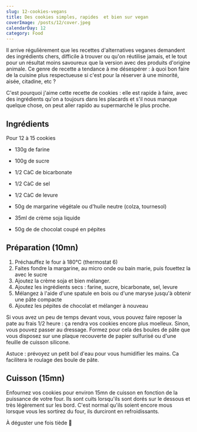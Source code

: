 ```yaml
---
slug: 12-cookies-vegans
title: Des cookies simples, rapides  et bien sur vegan
coverImage: /posts/12/cover.jpeg
calendarDay: 12
category: Food
---
```


Il arrive régulièrement que les recettes d'alternatives veganes demandent des ingrédients chers, difficile à trouver ou qu'on réutilise jamais, et le tout pour un résultat moins savoureux que la version avec des produits d'origine animale. Ce genre de recette a tendance à me désespérer : à quoi bon faire de la cuisine plus respectueuse si c'est pour la réserver à une minorité, aisée, citadine, etc ?

C'est pourquoi j'aime cette recette de cookies : elle est rapide à faire, avec des ingrédients qu'on a toujours dans les placards et s'il nous manque quelque chose, on peut aller rapido au supermarché le plus proche.

## Ingrédients

Pour 12 à 15 cookies

- 130g de farine
- 100g de sucre
- 1/2 CàC de bicarbonate
- 1/2 CàC de sel
- 1/2 CàC de levure
- 50g de margarine végétale ou d'huile neutre (colza, tournesol)
- 35ml de crème soja liquide

- 50g de de chocolat coupé en pépites

## Préparation (10mn)

1. Préchauffez le four à 180°C (thermostat 6)
1. Faites fondre la margarine, au micro onde ou bain marie, puis fouettez la avec le sucre
1. Ajoutez la crème soja et bien mélanger.
1. Ajoutez les ingrédients secs : farine, sucre, bicarbonate, sel, levure
1. Mélangez à l'aide d'une spatule en bois ou d'une maryse jusqu'à obtenir une pâte compacte
1. Ajoutez les pépites de chocolat et mélanger à nouveau

Si vous avez un peu de temps devant vous, vous pouvez faire reposer la pate au frais 1/2 heure : ça rendra vos cookies encore plus moelleux. Sinon, vous pouvez passer au dressage. Formez pour cela des boules de pâte que vous disposez sur une plaque recouverte de papier sulfurisé ou d'une feuille de cuisson silicone.

Astuce : prévoyez un petit bol d'eau pour vous humidifier les mains. Ca facilitera le roulage des boule de pâte.

## Cuisson (15mn)

Enfournez vos cookies pour environ 15mn de cuisson en fonction de la puissance de votre four. Ils sont cuits lorsqu'ils sont dorés sur le dessous et très légèrement sur les bord. C'est normal qu'ils soient encore mous lorsque vous les sortirez du four, ils durciront en refroidissants.

À déguster une fois tiède 🍪

